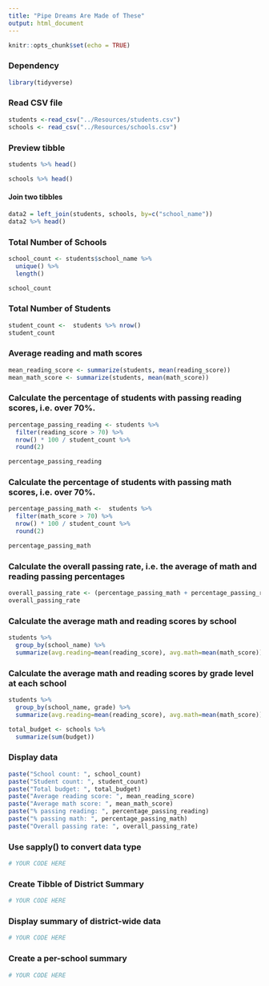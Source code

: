 ```yaml
---
title: "Pipe Dreams Are Made of These"
output: html_document
---
```


```r
knitr::opts_chunk$set(echo = TRUE)
```

### Dependency
```r
library(tidyverse)
```
### Read CSV file
```r
students <-read_csv("../Resources/students.csv")
schools <- read_csv("../Resources/schools.csv")
```
### Preview tibble
```r
students %>% head()
```
```r
schools %>% head()
```

#### Join two tibbles
```r
data2 = left_join(students, schools, by=c("school_name"))
data2 %>% head()
```

### Total Number of Schools
```r
school_count <- students$school_name %>% 
  unique() %>% 
  length()

school_count
```

### Total Number of Students
```r
student_count <-  students %>% nrow()
student_count
```

### Average reading and math scores
```r
mean_reading_score <- summarize(students, mean(reading_score))
mean_math_score <- summarize(students, mean(math_score))
```
### Calculate the percentage of students with passing reading scores, i.e. over 70%.
```r
percentage_passing_reading <- students %>% 
  filter(reading_score > 70) %>% 
  nrow() * 100 / student_count %>% 
  round(2)

percentage_passing_reading
```
### Calculate the percentage of students with passing math scores, i.e. over 70%.
```r
percentage_passing_math <-  students %>% 
  filter(math_score > 70) %>% 
  nrow() * 100 / student_count %>% 
  round(2)

percentage_passing_math
```
### Calculate the overall passing rate, i.e. the average of math and reading passing percentages
```r
overall_passing_rate <- (percentage_passing_math + percentage_passing_reading) / 2
overall_passing_rate
```

### Calculate the average math and reading scores by school
```r
students %>% 
  group_by(school_name) %>% 
  summarize(avg.reading=mean(reading_score), avg.math=mean(math_score))
```

### Calculate the average math and reading scores by grade level at each school
```r
students %>% 
  group_by(school_name, grade) %>% 
  summarize(avg.reading=mean(reading_score), avg.math=mean(math_score))
```
```r
total_budget <- schools %>% 
  summarize(sum(budget))
```


### Display data
```r
paste("School count: ", school_count)
paste("Student count: ", student_count)
paste("Total budget: ", total_budget)
paste("Average reading score: ", mean_reading_score)
paste("Average math score: ", mean_math_score)
paste("% passing reading: ", percentage_passing_reading)
paste("% passing math: ", percentage_passing_math)
paste("Overall passing rate: ", overall_passing_rate)
```

### Use sapply() to convert data type
```r
# YOUR CODE HERE
```

### Create Tibble of District Summary
```r
# YOUR CODE HERE
```
### Display summary of district-wide data
```r
# YOUR CODE HERE
```

### Create a per-school summary
```r
# YOUR CODE HERE
```

